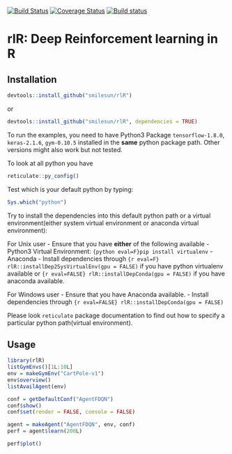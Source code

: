 [![Build Status](https://travis-ci.com/smilesun/rlR.svg?branch=master)](https://travis-ci.com/smilesun/rlR)
[![Coverage Status](https://coveralls.io/repos/github/smilesun/rlR/badge.svg?branch=master)](https://coveralls.io/github/smilesun/rlR?branch=master)
[![Build status](https://ci.appveyor.com/api/projects/status/d0oyb358bh3e8r7r?svg=true)](https://ci.appveyor.com/project/smilesun/rlr)

# rlR: Deep Reinforcement learning in R

## Installation
```r
devtools::install_github("smilesun/rlR")
```
or 

```r
devtools::install_github("smilesun/rlR", dependencies = TRUE)
```
To run the examples,  you need to have Python3 Package `tensorflow-1.8.0`, `keras-2.1.6`, `gym-0.10.5` installed in the **same** python package path. Other versions might also work but not tested.

To look at all python you have
```r
reticulate::py_config()
```

Test which is your default python by typing:
```r
Sys.which("python")
```

Try to install the dependencies into this default python path or a virtual environment(either system virtual environment or anaconda virtual environment):

For Unix user
- Ensure that you have **either** of the following available
  - Python3 Virtual Environment: `{python eval=F}pip install virtualenv`
  - Anaconda
- Install dependencies through `{r eval=F} rlR::installDep2SysVirtualEnv(gpu = FALSE)` if you have python virtualenv available or `{r eval=FALSE} rlR::installDepConda(gpu = FALSE)` if you have anaconda available.


For Windows user
- Ensure that you have Anaconda available.
- Install dependencies through `{r eval=FALSE} rlR::installDepConda(gpu = FALSE)` 

Please look `reticulate` package documentation to find out how to specify a particular python path(virtual environment).

## Usage
```r
library(rlR)
listGymEnvs()[1L:10L]
env = makeGymEnv("CartPole-v1")
env$overview()
listAvailAgent(env)
```

```r
conf = getDefaultConf("AgentFDQN")
conf$show()
conf$set(render = FALSE, console = FALSE)
```

```r
agent = makeAgent("AgentFDQN", env, conf)
perf = agent$learn(200L)
```

```r
perf$plot()
```
